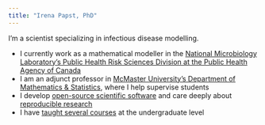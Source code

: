 ```yaml
---
title: "Irena Papst, PhD"
---
```


I'm a scientist specializing in infectious disease modelling.

- I currently work as a mathematical modeller in the [National Microbiology Laboratory's Public Health Risk Sciences Division at the Public Health Agency of Canada](https://www.canada.ca/en/public-health/programs/national-microbiology-laboratory-for-professionals.html)
- I am an adjunct professor in [McMaster University's Department of Mathematics & Statistics](https://math.mcmaster.ca), where I help supervise students
- I develop [open-source scientific software](projects.html) and care deeply about [reproducible research](projects.html)
- I have [taught several courses](teaching.html) at the undergraduate level
